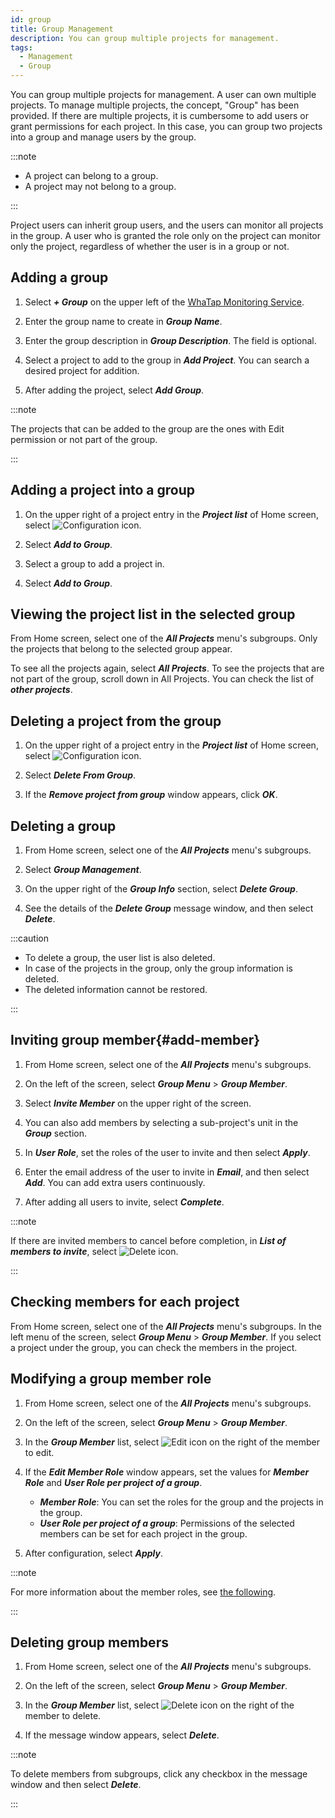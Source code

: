 ```yaml
---
id: group
title: Group Management
description: You can group multiple projects for management.
tags:
  - Management
  - Group
---
```


You can group multiple projects for management. A user can own multiple projects. To manage multiple projects, the concept, "Group" has been provided. If there are multiple projects, it is cumbersome to add users or grant permissions for each project. In this case, you can group two projects into a group and manage users by the group.

:::note

- A project can belong to a group.
- A project may not belong to a group.

:::

Project users can inherit group users, and the users can monitor all projects in the group. A user who is granted the role only on the project can monitor only the project, regardless of whether the user is in a group or not.

## Adding a group

1. Select **_+ Group_** on the upper left of the [WhaTap Monitoring Service](https://service.whatap.io).

2. Enter the group name to create in **_Group Name_**.

3. Enter the group description in **_Group Description_**. The field is optional.

4. Select a project to add to the group in **_Add Project_**. You can search a desired project for addition.

5. After adding the project, select **_Add Group_**.

:::note

The projects that can be added to the group are the ones with Edit permission or not part of the group.

:::

## Adding a project into a group

1. On the upper right of a project entry in the **_Project list_** of Home screen, select ![Configuration icon](/img/ico-setting.svg). 

   <ImgLang img='project-add-group.png' desc='Project Setting' />

2. Select **_Add to Group_**.

3. Select a group to add a project in.

4. Select **_Add to Group_**.

## Viewing the project list in the selected group

From Home screen, select one of the **_All Projects_** menu's subgroups. Only the projects that belong to the selected group appear.

<ImgLang img='project-select-group.png' desc='Selecting Project Group' />

To see all the projects again, select **_All Projects_**. To see the projects that are not part of the group, scroll down in All Projects. You can check the list of **_other projects_**.

## Deleting a project from the group

1. On the upper right of a project entry in the **_Project list_** of Home screen, select ![Configuration icon](/img/ico-setting.svg). 

   <ImgLang img='remove-project-from-group.png' desc='Removing from Group' />

2. Select **_Delete From Group_**.

3. If the **_Remove project from group_** window appears, click **_OK_**.

## Deleting a group

1. From Home screen, select one of the **_All Projects_** menu's subgroups.

2. Select **_Group Management_**.

3. On the upper right of the **_Group Info_** section, select **_Delete Group_**.

4. See the details of the **_Delete Group_** message window, and then select **_Delete_**.

:::caution

- To delete a group, the user list is also deleted. 
- In case of the projects in the group, only the group information is deleted. 
- The deleted information cannot be restored.

:::

## Inviting group member{#add-member}

1. From Home screen, select one of the **_All Projects_** menu's subgroups.

2. On the left of the screen, select **_Group Menu_** > **_Group Member_**.

3. Select **_Invite Member_** on the upper right of the screen.

4. You can also add members by selecting a sub-project's unit in the **_Group_** section.

5. In **_User Role_**, set the roles of the user to invite and then select **_Apply_**.

6. Enter the email address of the user to invite in **_Email_**, and then select **_Add_**. You can add extra users continuously.

7. After adding all users to invite, select **_Complete_**.

:::note

If there are invited members to cancel before completion, in **_List of members to invite_**, select ![Delete icon](/img/ico-trash-red.svg).

:::

## Checking members for each project

<ImgLang img='group-memer-by-project.png' desc='Checking Members by Project' />

From Home screen, select one of the **_All Projects_** menu's subgroups. In the left menu of the screen, select **_Group Menu_** > **_Group Member_**. If you select a project under the group, you can check the members in the project.

## Modifying a group member role

1. From Home screen, select one of the **_All Projects_** menu's subgroups.

2. On the left of the screen, select **_Group Menu_** > **_Group Member_**.

3. In the **_Group Member_** list, select ![Edit icon](/img/ico-edit.svg) on the right of the member to edit. 

4. If the **_Edit Member Role_** window appears, set the values for **_Member Role_** and **_User Role per project of a group_**.

   - **_Member Role_**: You can set the roles for the group and the projects in the group.
   - **_User Role per project of a group_**: Permissions of the selected members can be set for each project in the group.

5. After configuration, select **_Apply_**.

:::note

For more information about the member roles, see [the following](../project/project-structure#project-auth).

:::

## Deleting group members

1. From Home screen, select one of the **_All Projects_** menu's subgroups.

2. On the left of the screen, select **_Group Menu_** > **_Group Member_**.

3. In the **_Group Member_** list, select ![Delete icon](/img/ico-trash-red.svg) on the right of the member to delete.

4. If the message window appears, select **_Delete_**.

:::note

To delete members from subgroups, click any checkbox in the message window and then select **_Delete_**.

:::
